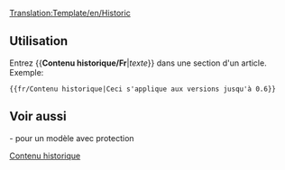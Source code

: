 <noinclude>[[Translation:Template/en/Historic]]</noinclude><includeonly>{{fr/Fenêtre de message| type  = contenu
| texte = <strong>Contenu historique</strong><br/>Cette page ou section a un contenu qui n'est plus pertinente à la version actuelle de OpenTTD. S'il vous plaît garder intact, car il montre documentation historique.<br/>
{{{1|}}}
}}</includeonly><noinclude>

==Utilisation==
Entrez <nowiki>{{</nowiki>'''Contenu historique/Fr'''|''texte''<nowiki>}}</nowiki> dans une section d'un article. Exemple:
<pre>{{fr/Contenu historique|Ceci s'applique aux versions jusqu'à 0.6}}</pre>
{{fr/Contenu historique|Ceci s'applique aux versions jusqu'à 0.6}}
==Voir aussi==
{{en/S|fr/Historique}}- pour un modèle avec protection

[[Category:fr/Infobox|Contenu historique]]</noinclude>